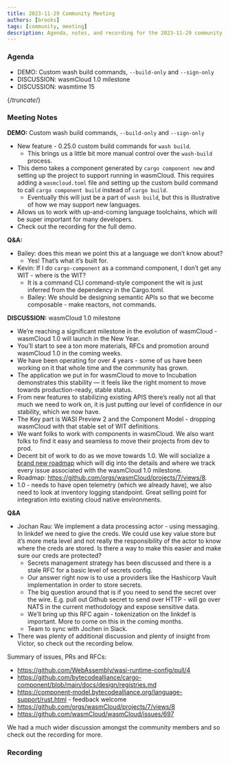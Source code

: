 ```yaml
---
title: 2023-11-29 Community Meeting
authors: [brooks]
tags: [community, meeting]
description: Agenda, notes, and recording for the 2023-11-29 community meeting
---
```



### Agenda

- DEMO: Custom wash build commands, `--build-only` and `--sign-only`
- DISCUSSION: wasmCloud 1.0 milestone
- DISCUSSION: wasmtime 15

{/*truncate*/}

### Meeting Notes

**DEMO:** Custom wash build commands, `--build-only` and `--sign-only`

- New feature - 0.25.0 custom build commands for `wash build`.
  - This brings us a little bit more manual control over the `wash-build` process.
- This demo takes a component generated by `cargo component new` and setting up the project to support running in wasmCloud. This requires adding a `wasmcloud.toml` file and setting up the custom build command to call `cargo component build` instead of `cargo build`.
  - Eventually this will just be a part of `wash build`, but this is illustrative of how we may support new languages.
- Allows us to work with up-and-coming language toolchains, which will be super important for many developers.
- Check out the recording for the full demo.

**Q&A:**

- Bailey: does this mean we point this at a language we don’t know about?
  - Yes! That’s what it’s built for.
- Kevin: If I do `cargo-component` as a command component, I don’t get any WIT - where is the WIT?
  - It is a command CLI command-style component the wit is just inferred from the dependency in the Cargo.toml.
  - Bailey: We should be designing semantic APIs so that we become composable - make reactors, not commands.

**DISCUSSION:** wasmCloud 1.0 milestone

- We’re reaching a significant milestone in the evolution of wasmCloud - wasmCloud 1.0 will launch in the New Year.
- You’ll start to see a ton more materials, RFCs and promotion around wasmCloud 1.0 in the coming weeks.
- We have been operating for over 4 years - some of us have been working on it that whole time and the community has grown.
- The application we put in for wasmCloud to move to Incubation demonstrates this stability — it feels like the right moment to move towards production-ready, stable status.
- From new features to stabilizing existing APIS there’s really not all that much we need to work on, it is just putting our level of confidence in our stability, which we now have.
- The Key part is WASI Preview 2 and the Component Model - dropping wasmCloud with that stable set of WIT definitions.
- We want folks to work with components in wasmCloud. We also want folks to find it easy and seamless to move their projects from dev to prod.
- Decent bit of work to do as we move towards 1.0. We will socialize a [brand new roadmap](https://github.com/orgs/wasmCloud/projects/7/views/8) which will dig into the details and where we track every issue associated with the wasmCloud 1.0 milestone.
- Roadmap: <https://github.com/orgs/wasmCloud/projects/7/views/8>.
- 1.0 - needs to have open telemetry (which we already have), we also need to look at inventory logging standpoint. Great selling point for integration into existing cloud native environments.

**Q&A**

- Jochan Rau: We implement a data processing actor - using messaging. In linkdef we need to give the creds. We could use key value store but it’s more meta level and not really the responsibility of the actor to know where the creds are stored. Is there a way to make this easier and make sure our creds are protected?
  - Secrets management strategy has been discussed and there is a stale RFC for a basic level of secrets config.
  - Our answer right now is to use a providers like the Hashicorp Vault implementation in order to store secrets.
  - The big question around that is if you need to send the secret over the wire. E.g. pull out Github secret to send over HTTP - will go over NATS in the current methodology and expose sensitive data.
  - We’ll bring up this RFC again - tokenization on the linkdef is important. More to come on this in the coming months.
  - Team to sync with Jochen in Slack.
- There was plenty of additional discussion and plenty of insight from Victor, so check out the recording below.

Summary of issues, PRs and RFCs:

- <https://github.com/WebAssembly/wasi-runtime-config/pull/4>
- <https://github.com/bytecodealliance/cargo-component/blob/main/docs/design/registries.md>
- <https://component-model.bytecodealliance.org/language-support/rust.html> - feedback welcome
- <https://github.com/orgs/wasmCloud/projects/7/views/8>
- <https://github.com/wasmCloud/wasmCloud/issues/697>

We had a much wider discussion amongst the community members and so check out the recording for more.

### Recording

<ReactPlayer url='https://www.youtube.com/watch?v=GFc0gzvn8Oo' controls />
